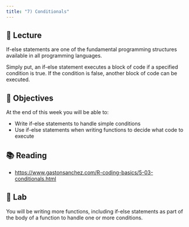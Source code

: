 ```yaml
---
title: "7) Conditionals"
---
```



## 📖 Lecture

If-else statements are one of the fundamental programming structures available in all programming languages. 

Simply put, an if-else statement executes a block of code if a specified condition is true. If the condition is false, another block of code can be executed.



## 🎯 Objectives

At the end of this week you will be able to:

- Write if-else statements to handle simple conditions
- Use if-else statements when writing functions to decide what code to execute
 


## 📚 Reading

- <a href="https://www.gastonsanchez.com/R-coding-basics/5-03-conditionals.html" target="_blank">https://www.gastonsanchez.com/R-coding-basics/5-03-conditionals.html</a>



## 🔬 Lab

You will be writing more functions, including if-else statements as part of the body of a function to handle one or more conditions.



